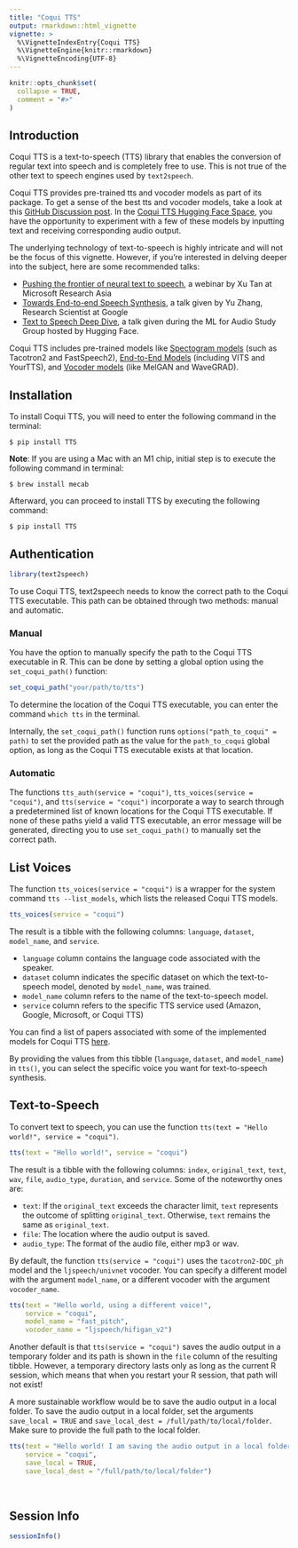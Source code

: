 ```yaml
---
title: "Coqui TTS"
output: rmarkdown::html_vignette
vignette: >
  %\VignetteIndexEntry{Coqui TTS}
  %\VignetteEngine{knitr::rmarkdown}
  %\VignetteEncoding{UTF-8}
---
```


```r
knitr::opts_chunk$set(
  collapse = TRUE,
  comment = "#>"
)
```

## Introduction

Coqui TTS is a text-to-speech (TTS) library that enables the conversion of regular text into speech and is completely free to use. This is not true of the other text to speech engines used by `text2speech`. 

Coqui TTS provides pre-trained tts and vocoder models as part of its package. To get a sense of the best tts and vocoder models, take a look at this [GitHub Discussion post](https://github.com/coqui-ai/TTS/discussions/1891). In the [Coqui TTS Hugging Face Space](https://huggingface.co/spaces/coqui/CoquiTTS), you have the opportunity to experiment with a few of these models by inputting text and receiving corresponding audio output. 

The underlying technology of text-to-speech is highly intricate and will not be the focus of this vignette. However, if you're interested in delving deeper into the subject, here are some recommended talks:

- [Pushing the frontier of neural text to speech](https://youtu.be/MA8PCvmr8B0), a webinar by Xu Tan at Microsoft Research Asia
- [Towards End-to-end Speech Synthesis](https://youtu.be/tHAdlv7ThjA), a talk given by Yu Zhang, Research Scientist at Google
- [Text to Speech Deep Dive](https://www.youtube.com/watch?v=aLBedWj-5CQ), a talk given during the ML for Audio Study Group hosted by Hugging Face.

Coqui TTS includes pre-trained models like [Spectogram models](https://github.com/coqui-ai/TTS#spectrogram-models) (such as Tacotron2 and FastSpeech2), [End-to-End Models](https://github.com/coqui-ai/TTS#end-to-end-models) (including VITS and YourTTS), and [Vocoder models](https://github.com/coqui-ai/TTS#vocoders) (like MelGAN and WaveGRAD).   


## Installation

To install Coqui TTS, you will need to enter the following command in the terminal:

```
$ pip install TTS
```

 **Note**: If you are using a Mac with an M1 chip, initial step is to execute the following command in terminal:

```
$ brew install mecab
```

Afterward, you can proceed to install TTS by executing the following command:

```
$ pip install TTS
```

## Authentication

```r
library(text2speech)
```

To use Coqui TTS, text2speech needs to know the correct path to the Coqui TTS executable. This path can be obtained through two methods: manual and automatic.

### Manual

You have the option to manually specify the path to the Coqui TTS executable in R. This can be done by setting a global option using the `set_coqui_path()` function:

```r
set_coqui_path("your/path/to/tts")
```

To determine the location of the Coqui TTS executable, you can enter the command `which tts` in the terminal.

Internally, the `set_coqui_path()` function runs `options("path_to_coqui" = path)` to set the provided path as the value for the `path_to_coqui` global option, as long as the Coqui TTS executable exists at that location. 

### Automatic

The functions `tts_auth(service = "coqui")`, `tts_voices(service = "coqui")`, and `tts(service = "coqui")` incorporate a way to search through a predetermined list of known locations for the Coqui TTS executable. If none of these paths yield a valid TTS executable, an error message will be generated, directing you to use `set_coqui_path()` to manually set the correct path.


## List Voices

The function `tts_voices(service = "coqui")` is a wrapper for the system command `tts --list_models`, which lists the released Coqui TTS models.


```r
tts_voices(service = "coqui")
```

The result is a tibble with the following columns: `language`, `dataset`, `model_name`, and `service`. 

- `language` column contains the language code associated with the speaker. 
- `dataset` column indicates the specific dataset on which the text-to-speech model, denoted by `model_name`, was trained.
- `model_name` column refers to the name of the text-to-speech model.
- `service` column refers to the specific TTS service used (Amazon, Google, Microsoft, or Coqui TTS)

You can find a list of papers associated with some of the implemented models for Coqui TTS [here](https://github.com/coqui-ai/TTS#implemented-models).

By providing the values from this tibble (`language`, `dataset`, and `model_name`) in `tts()`, you can select the specific voice you want for text-to-speech synthesis.



## Text-to-Speech

To convert text to speech, you can use the function `tts(text = "Hello world!", service = "coqui")`. 

```r
tts(text = "Hello world!", service = "coqui")
```

The result is a tibble with the following columns: `index`, `original_text`, `text`, `wav`, `file`, `audio_type`, `duration`, and `service`. Some of the noteworthy ones are:

- `text`: If the `original_text` exceeds the character limit, `text` represents the outcome of splitting `original_text`. Otherwise, `text` remains the same as `original_text`.
- `file`: The location where the audio output is saved. 
- `audio_type`: The format of the audio file, either mp3 or wav.


By default, the function `tts(service = "coqui")` uses the `tacotron2-DDC_ph` model and the `ljspeech/univnet` vocoder. You can specify a different model with the argument `model_name`, or a different vocoder with the argument `vocoder_name`.

```r
tts(text = "Hello world, using a different voice!",
    service = "coqui",
    model_name = "fast_pitch",
    vocoder_name = "ljspeech/hifigan_v2")
```

Another default is that `tts(service = "coqui")` saves the audio output in a temporary folder and its path is shown in the `file` column of the resulting tibble. However, a temporary directory lasts only as long as the current R session, which means that when you restart your R session, that path will not exist! 

A more sustainable workflow would be to save the audio output in a local folder. To save the audio output in a local folder, set the arguments `save_local = TRUE` and `save_local_dest = /full/path/to/local/folder`. Make sure to provide the full path to the local folder.

```r
tts(text = "Hello world! I am saving the audio output in a local folder",
    service = "coqui",
    save_local = TRUE,
    save_local_dest = "/full/path/to/local/folder")
```

<br>

## Session Info

```r
sessionInfo()
```


